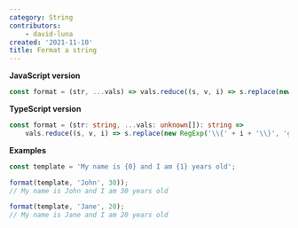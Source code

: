```yaml
---
category: String
contributors:
    - david-luna
created: '2021-11-10'
title: Format a string
---
```


**JavaScript version**

```js format.js
const format = (str, ...vals) => vals.reduce((s, v, i) => s.replace(new RegExp('\\{' + i + '\\}', 'g'), v), str);
```

**TypeScript version**

```ts
const format = (str: string, ...vals: unknown[]): string =>
    vals.reduce((s, v, i) => s.replace(new RegExp('\\{' + i + '\\}', 'g'), v), str);
```

**Examples**

```js examples.js
const template = 'My name is {0} and I am {1} years old';

format(template, 'John', 30));
// My name is John and I am 30 years old

format(template, 'Jane', 20);
// My name is Jane and I am 20 years old
```
